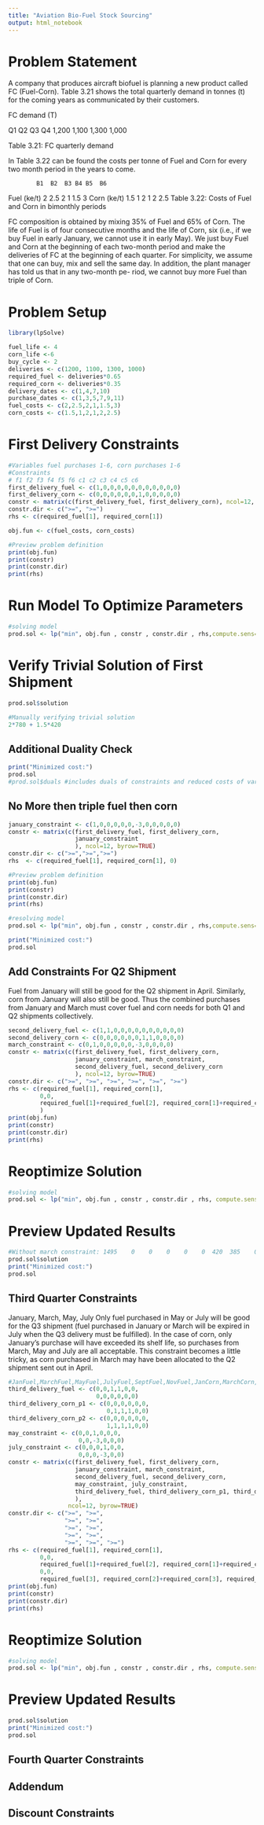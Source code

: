 ```yaml
---
title: "Aviation Bio-Fuel Stock Sourcing"
output: html_notebook
---
```


# Problem Statement

A company that produces aircraft biofuel is planning a new product
called FC (Fuel-Corn). Table 3.21 shows the total quarterly demand in
tonnes (t) for the coming years as communicated by their customers.

FC demand (T)

Q1        Q2        Q3        Q4
1,200     1,100     1,300     1,000

Table 3.21: FC quarterly demand


In Table 3.22 can be found the costs per tonne of Fuel and Corn for
every two month period in the years to come.

            B1  B2  B3 B4 B5  B6
Fuel (ke/t) 2   2.5 2  1  1.5 3
Corn (ke/t) 1.5 1   2  1  2   2.5
Table 3.22: Costs of Fuel and Corn in bimonthly periods


FC composition is obtained by mixing 35% of Fuel and 65% of Corn.
The life of Fuel is of four consecutive months and the life of Corn, six
(i.e., if we buy Fuel in early January, we cannot use it in early May).
We just buy Fuel and Corn at the beginning of each two-month period
and make the deliveries of FC at the beginning of each quarter. For
simplicity, we assume that one can buy, mix and sell the same day.
In addition, the plant manager has told us that in any two-month pe-
riod, we cannot buy more Fuel than triple of Corn.

# Problem Setup
```r
library(lpSolve)

fuel_life <- 4
corn_life <-6
buy_cycle <- 2
deliveries <- c(1200, 1100, 1300, 1000)
required_fuel <- deliveries*0.65
required_corn <- deliveries*0.35
delivery_dates <- c(1,4,7,10)
purchase_dates <- c(1,3,5,7,9,11)
fuel_costs <- c(2,2.5,2,1,1.5,3)
corn_costs <- c(1.5,1,2,1,2,2.5)
```

# First Delivery Constraints
```r
#Variables fuel purchases 1-6, corn purchases 1-6
#Constraints
# f1 f2 f3 f4 f5 f6 c1 c2 c3 c4 c5 c6
first_delivery_fuel <- c(1,0,0,0,0,0,0,0,0,0,0,0)
first_delivery_corn <- c(0,0,0,0,0,0,1,0,0,0,0,0)
constr <- matrix(c(first_delivery_fuel, first_delivery_corn), ncol=12, byrow=TRUE)
constr.dir <- c(">=", ">=")
rhs <- c(required_fuel[1], required_corn[1])

obj.fun <- c(fuel_costs, corn_costs)

#Preview problem definition
print(obj.fun)
print(constr)
print(constr.dir)
print(rhs)
```

# Run Model To Optimize Parameters
```r
#solving model
prod.sol <- lp("min", obj.fun , constr , constr.dir , rhs,compute.sens=TRUE)
```

# Verify Trivial Solution of First Shipment
```r
prod.sol$solution
```
```r
#Manually verifying trivial solution
2*780 + 1.5*420
```

## Additional Duality Check
```r
print("Minimized cost:")
prod.sol
#prod.sol$duals #includes duals of constraints and reduced costs of variables
```

## No More then triple fuel then corn
```r
january_constraint <- c(1,0,0,0,0,0,-3,0,0,0,0,0)
constr <- matrix(c(first_delivery_fuel, first_delivery_corn,
                   january_constraint
                   ), ncol=12, byrow=TRUE)
constr.dir <- c(">=",">=",">=")
rhs  <- c(required_fuel[1], required_corn[1], 0)

#Preview problem definition
print(obj.fun)
print(constr)
print(constr.dir)
print(rhs)

#resolving model
prod.sol <- lp("min", obj.fun , constr , constr.dir , rhs,compute.sens=TRUE)

print("Minimized cost:")
prod.sol
```

## Add Constraints For Q2 Shipment
Fuel from January will still be good for the Q2 shipment in April. Similarly, corn from January will also still be good. Thus the combined purchases from January and March must cover fuel and corn needs for both Q1 and Q2 shipments collectively.
```r
second_delivery_fuel <- c(1,1,0,0,0,0,0,0,0,0,0,0) 
second_delivery_corn <- c(0,0,0,0,0,0,1,1,0,0,0,0)
march_constraint <- c(0,1,0,0,0,0,0,-3,0,0,0,0)
constr <- matrix(c(first_delivery_fuel, first_delivery_corn,
                   january_constraint, march_constraint,
                   second_delivery_fuel, second_delivery_corn
                   ), ncol=12, byrow=TRUE)
constr.dir <- c(">=", ">=", ">=", ">=", ">=", ">=")
rhs <- c(required_fuel[1], required_corn[1],
         0,0,
         required_fuel[1]+required_fuel[2], required_corn[1]+required_corn[2]
         )
print(obj.fun)
print(constr)
print(constr.dir)
print(rhs)
```

# Reoptimize Solution
```r
#solving model
prod.sol <- lp("min", obj.fun , constr , constr.dir , rhs, compute.sens=TRUE)
```

# Preview Updated Results
```r
#Without march constraint: 1495    0    0    0    0    0  420  385    0    0    0    0
prod.sol$solution
print("Minimized cost:")
prod.sol
```

## Third Quarter Constraints
January, March, May, July
Only fuel purchased in May or July will be good for the Q3 shipment (fuel purchased in January or March will be expired in July when the Q3 delivery must be fulfilled). In the case of corn, only January's purchase will have exceeded its shelf life, so purchases from March, May and July are all acceptable. This constraint becomes a little tricky, as corn purchased in March may have been allocated to the Q2 shipment sent out in April.
```r
#JanFuel,MarchFuel,MayFuel,JulyFuel,SeptFuel,NovFuel,JanCorn,MarchCorn,MayCorn,JulyCorn,SeptCorn,NovCorn
third_delivery_fuel <- c(0,0,1,1,0,0,
                         0,0,0,0,0,0) 
third_delivery_corn_p1 <- c(0,0,0,0,0,0,
                            0,1,1,1,0,0)
third_delivery_corn_p2 <- c(0,0,0,0,0,0,
                            1,1,1,1,0,0)
may_constraint <- c(0,0,1,0,0,0,
                    0,0,-3,0,0,0)
july_constraint <- c(0,0,0,1,0,0,
                    0,0,0,-3,0,0)
constr <- matrix(c(first_delivery_fuel, first_delivery_corn,
                   january_constraint, march_constraint,
                   second_delivery_fuel, second_delivery_corn,
                   may_constraint, july_constraint,
                   third_delivery_fuel, third_delivery_corn_p1, third_delivery_corn_p2
                   ),
                 ncol=12, byrow=TRUE)
constr.dir <- c(">=", ">=",
                ">=", ">=",
                ">=", ">=",
                ">=", ">=",
                ">=", ">=", ">=")
rhs <- c(required_fuel[1], required_corn[1],
         0,0,
         required_fuel[1]+required_fuel[2], required_corn[1]+required_corn[2],
         0,0,
         required_fuel[3], required_corn[2]+required_corn[3], required_corn[1]+required_corn[2]+required_corn[3])
print(obj.fun)
print(constr)
print(constr.dir)
print(rhs)
```

# Reoptimize Solution
```r
#solving model
prod.sol <- lp("min", obj.fun , constr , constr.dir , rhs, compute.sens=TRUE)
```

# Preview Updated Results
```r
prod.sol$solution
print("Minimized cost:")
prod.sol
```

## Fourth Quarter Constraints


## Addendum




## Discount Constraints
